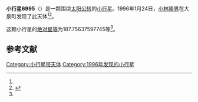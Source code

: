 {{Infobox planet
| bgcolour = #FFFFC0
| name = 6995 Minoyama
| symbol = 
| image = 
| caption = 
| discovery = yes
| discovery_ref = 
| discoverer = [[小林隆男|小林隆男]]
| discovery_site = [[大泉町|大泉町]] 
| discovered = 1996年1月24日
| designations = yes
| mp_name = 
| named_after = 
| alt_names = 1996 BZ1/ 1978 WE7 / 1981 RX5
| mp_category = [[主带小行星|主带小行星]]
| orbit_ref = <ref name="a">[http://ssd.jpl.nasa.gov/sbdb.cgi?sstr=6995 6995 Minoyama] {{Wayback|url=http://ssd.jpl.nasa.gov/sbdb.cgi?sstr=6995 |date=20210717082722 }}，小行星數據庫瀏覽器（JPL Small-Body Database Browser）－[[美国国家航空航天局|美国国家航空航天局]]喷气推进实验室</ref>
| epoch = 2456400.5 (2013年4月18日更新)
| aphelion = {{convert|2.981074042452259|AU|km|3|abbr=on|lk=out}}
| perihelion = {{convert|2.081927302533451|AU|km|3|abbr=on}}
| semimajor = {{convert|2.531500672492855|AU|km|3|abbr=on}}
| eccentricity = 0.177591645
| period = 1471.178934 [[日|日]]<br />4.03[[儒略年|儒略年]]
| avg_speed = 
| inclination = 4.502524394284323
| asc_node = 57.38668259454931
| mean_anomaly = 
| arg_peri = 187.75637597745
| satellites = 
| physical_characteristics = yes
| dimensions = 
| mass = 
| density = 
| surface_grav = 
| escape_velocity = 
| sidereal_day = 
| axial_tilt = 
| pole_ecliptic_lat = 
| pole_ecliptic_lon = 
| albedo = 
| temperatures= 
| temp_name1 = 
| mean_temp_1 = 
| max_temp_1 = 
| temp_name2 = 
| max_temp_2 = 
| spectral_type = 
| abs_magnitude = 187.75637597745
}}

'''小行星6995'''（{{lang-en|6995 Minoyama}}）是一颗围绕[[太阳|太阳]][[公转|公转]]的[[小行星|小行星]]。1996年1月24日，[[小林隆男|小林隆男]]在大泉町发现了此天体<ref name="a" /><ref>{{cite news|title=小行星列表|url=http://cfa-www.harvard.edu/iau/lists/NumberedMPs.txt|accessdate=2013-07-08|newspaper=哈佛大学|archive-date=2008-05-17|archive-url=https://web.archive.org/web/20080517010638/http://cfa-www.harvard.edu/iau/lists/NumberedMPs.txt|dead-url=no}}</ref>。

这颗小行星的[[绝对星等|绝对星等]]为187.75637597745等<ref name="a" />。

==参考文献==
{{reflist}}
{{Minor Planet Number|[[小行星6994|小行星6994]]|[[小行星6996|小行星6996]]}}

{{小天体}}

[[Category:小行星带天体|Category:小行星带天体]]
[[Category:1996年发现的小行星|Category:1996年发现的小行星]]

{{asteroid-stub}}